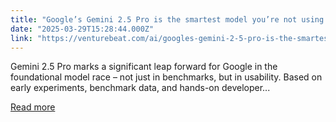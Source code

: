 ```yaml
---
title: "Google’s Gemini 2.5 Pro is the smartest model you’re not using – and 4 reasons it matters for enterprise AI"
date: "2025-03-29T15:28:44.000Z"
link: "https://venturebeat.com/ai/googles-gemini-2-5-pro-is-the-smartest-model-youre-not-using-and-4-reasons-it-matters-for-enterprise-ai/"
---
```


Gemini 2.5 Pro marks a significant leap forward for Google in the foundational model race – not just in benchmarks, but in usability. Based on early experiments, benchmark data, and hands-on developer...

[Read more](https://venturebeat.com/ai/googles-gemini-2-5-pro-is-the-smartest-model-youre-not-using-and-4-reasons-it-matters-for-enterprise-ai/)
